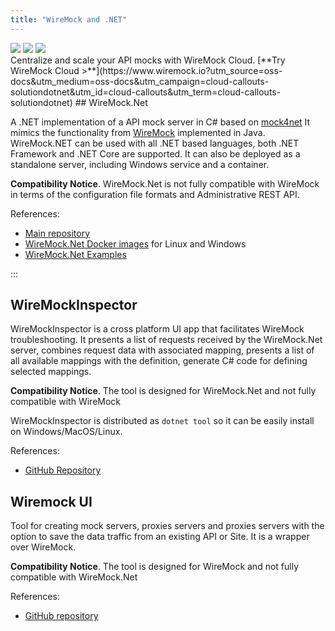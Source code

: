 ```yaml
---
title: "WireMock and .NET"
---
```




<div class="solution-block">
    <div class="solution-header">
        <img src="/images/logos/wiremock/logo_square.svg" />
        <img src="/images/logos/doc-sections/connect.svg" />
        <img src="/images/logos/technology/dotnet.svg" />
    </div>
</div>

<CloudCallout title="WireMock Cloud" icon="rocket">
    Centralize and scale your API mocks with WireMock Cloud.
    [**Try WireMock Cloud >**](https://www.wiremock.io?utm_source=oss-docs&utm_medium=oss-docs&utm_campaign=cloud-callouts-solutiondotnet&utm_id=cloud-callouts&utm_term=cloud-callouts-solutiondotnet)
</CloudCallout>
## WireMock.Net

A .NET implementation of a API mock server in C# based on
[mock4net](https://github.com/alexvictoor/mock4net)
It mimics the functionality from [WireMock](https://github.com/wiremock/wiremock) implemented in Java.
WireMock.NET can be used with all .NET based languages,
both .NET Framework and .NET Core are supported.
It can also be deployed as a standalone server, including Windows service and a container.

**Compatibility Notice**.
WireMock.Net is not fully compatible with WireMock
in terms of the configuration file formats and Administrative REST API.

References:

- [Main repository](https://github.com/WireMock-Net/WireMock.Net)
- [WireMock.Net Docker images](https://github.com/WireMock-Net/WireMock.Net-docker) for Linux and Windows
- [WireMock.Net Examples](https://github.com/WireMock-Net/WireMock.Net-examples)

:::

## WireMockInspector

WireMockInspector is a cross platform UI app that facilitates WireMock troubleshooting.
It presents a list of requests received by the WireMock.Net server,
combines request data with associated mapping,
presents a list of all available mappings with the definition,
generate C# code for defining selected mappings.

**Compatibility Notice**.
The tool is designed for WireMock.Net and not fully compatible with WireMock

WireMockInspector is distributed as `dotnet tool` so it can be easily install on Windows/MacOS/Linux.

References:

- [GitHub Repository](https://github.com/WireMock-Net/WireMockInspector)

## Wiremock UI

Tool for creating mock servers,
proxies servers and proxies servers with the option to save the data traffic from an existing API or Site.
It is a wrapper over WireMock.

**Compatibility Notice**.
The tool is designed for WireMock and not fully compatible with WireMock.Net

References:

- [GitHub repository](https://github.com/juniorgasparotto/WiremockUI)
